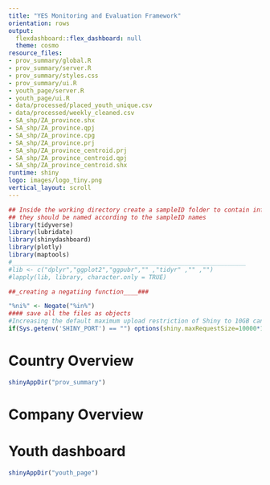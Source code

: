 ```yaml
---
title: "YES Monitoring and Evaluation Framework"
orientation: rows
output:
  flexdashboard::flex_dashboard: null
  theme: cosmo
resource_files:
- prov_summary/global.R
- prov_summary/server.R
- prov_summary/styles.css
- prov_summary/ui.R
- youth_page/server.R
- youth_page/ui.R
- data/processed/placed_youth_unique.csv
- data/processed/weekly_cleaned.csv
- SA_shp/ZA_province.shx
- SA_shp/ZA_province.qpj
- SA_shp/ZA_province.cpg
- SA_shp/ZA_province.prj
- SA_shp/ZA_province_centroid.prj
- SA_shp/ZA_province_centroid.qpj
- SA_shp/ZA_province_centroid.shx
runtime: shiny
logo: images/logo_tiny.png
vertical_layout: scroll
---
```




  
```r
## Inside the working directory create a sampleID folder to contain information of the sampleID's
## they should be named according to the sampleID names
library(tidyverse)
library(lubridate)
library(shinydashboard)
library(plotly)
library(maptools)
#_________________________________________________________________
#lib <- c("dplyr","ggplot2","ggpubr","" ,"tidyr" ,"" ,"")
#lapply(lib, library, character.only = TRUE)

##_creating a negatiing function____###

"%ni%" <- Negate("%in%")
#### save all the files as objects
#Increasing the default maximum upload restriction of Shiny to 10GB can add to globaly
if(Sys.getenv('SHINY_PORT') == "") options(shiny.maxRequestSize=10000*1024^2)
```


Country Overview {data-width=8000}
======

```r
shinyAppDir("prov_summary")
```



Company Overview {data-width=300}
======



Youth dashboard {data-width=8000}
======
```r
shinyAppDir("youth_page")
```


